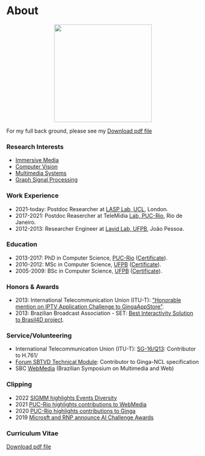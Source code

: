 
# About

<p align="center">
  <img src="https://avatars.githubusercontent.com/u/604808" width="255px" hight="255px" />
</p>

<ShortBio/>
For my full back ground, please see my <a href='memorial'>Download pdf file</a>


### Research Interests <FontAwesomeIcon icon={faFlask}/>

- [Immersive Media](research/#immersive-media-)
- [Computer Vision](research/#computer-vision-)
- [Multimedia Systems](research/#video-analysis-)
- [Graph Signal Processing](research/#graph-signal-processing-)

### Work Experience <FontAwesomeIcon icon={faBriefcase}/>

- 2021-today: Postdoc Researcher at [LASP Lab, UCL](http://www.lasp2013.com), London.
- 2017-2021: Postdoc Reasercher at TeleMidia [Lab, PUC-Rio](http://www.telemdia.puc-rio.br), Rio de Janeiro.
- 2012-2013: Researcher Engineer at [Lavid Lab, UFPB](http://www.lavid.ufpb.br), João Pessoa.

### Education <FontAwesomeIcon icon={faGraduationCap}/>

- 2013-2017: PhD in Computer Science, [PUC-Rio](http://www.puc-rio.br) (<a href='pathname://certificates/phd-diploma.pdf'>Certificate</a>).
- 2010-2012: MSc in Computer Science, [UFPB](http://www.ufpb.br) (<a href='pathname://certificates/msc-diploma.pdf'>Certificate</a>).
- 2005-2009: BSc in Computer Science, [UFPB](http://www.ufpb.br) (<a href='pathname://certificates/bsc-diploma.pdf'>Certificate</a>).

### Honors & Awards <FontAwesomeIcon icon={faAward}/>

- 2013: International Telecommunication Union (ITU-T): ["Honorable mention on IPTV Application Challenge to GingaAppStore"](http://itu.int/en/ITU-T/challenges/pages/iptv.aspx).
- 2013: Brazilian Broadcast Association - SET: [Best Interactivity Solution to Brasil4D project](http://set.org.br/artigos/ed137/137_revistadaset_70.pdf).

### Service/Volunteering <FontAwesomeIcon icon={faHandshakeAngle}/>

- International Telecommunication Union (ITU-T): [SG-16/Q13](https://www.itu.int/en/ITU-T/studygroups/2017-2020/16/Pages/default.aspx): Contributor to H.761/
- [Forum SBTVD Technical Module](https://forumsbtvd.org.br): Contributor to Ginga-NCL specification
- SBC [WebMedia](https://webmedia.org) (Brazilian Symposium on Multimedia and Web)

### Clipping <FontAwesomeIcon icon={faLink}/>

- 2022 [SIGMM highlights Events Diversity](http://records.sigmm.org/2022/10/07/diversity-and-inclusion-in-focus-at-acm-imx-22-and-mmsys-22)
- 2021 [PUC-Rio highlights contributions to WebMedia](http://www.inf.puc-rio.br/blog/noticia/noticia/por-dentro-do-di-telemidia-trabalha-com-sistemas-multimidia-e-hipermidia)
- 2020 [PUC-Rio highlights contributions to Ginga](http://www.inf.puc-rio.br/blog/noticia/noticia/pesquisadores-do-telemidia-lab-publicam-artigo-sobre-nova-versao-do-ginga)
- 2019 [Microsft and RNP announce AI Challenge Awards](https://www.rnp.br/en/rnp-and-microsoft-challenge-artificial-intelligence)

### Curriculum Vitae <FontAwesomeIcon icon={faFileLines}/>

<a href='pathname://cv.pdf'>Download pdf file</a>
